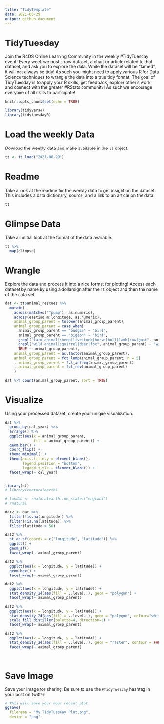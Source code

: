 ```yaml
---
title: "TidyTemplate"
date: 2021-06-29
output: github_document
---
```


# TidyTuesday

Join the R4DS Online Learning Community in the weekly #TidyTuesday event!
Every week we post a raw dataset, a chart or article related to that dataset, and ask you to explore the data.
While the dataset will be “tamed”, it will not always be tidy! As such you might need to apply various R for Data Science techniques to wrangle the data into a true tidy format.
The goal of TidyTuesday is to apply your R skills, get feedback, explore other’s work, and connect with the greater #RStats community!
As such we encourage everyone of all skills to participate!

```r

knitr::opts_chunk$set(echo = TRUE)

library(tidyverse)
library(tidytuesdayR)

```

# Load the weekly Data

Dowload the weekly data and make available in the `tt` object.

```r

tt <- tt_load("2021-06-29")

```


# Readme

Take a look at the readme for the weekly data to get insight on the dataset.
This includes a data dictionary, source, and a link to an article on the data.

```r

tt

```


# Glimpse Data

Take an initial look at the format of the data available.

```r

tt %>% 
  map(glimpse)

```

# Wrangle

Explore the data and process it into a nice format for plotting! Access each dataset by name by using a dollarsign after the `tt` object and then the name of the data set.

```r

dat <- tt$animal_rescues %>% 
  mutate(
    across(matches("^pump"), as.numeric),
    across(easting_m:longitude, as.numeric),
    animal_group_parent = tolower(animal_group_parent),
    animal_group_parent = case_when(
      animal_group_parent == "budgie" ~ "bird",
      animal_group_parent == "pigeon" ~ "bird",
      grepl("farm animal|sheep|livestock|horse|bull|lamb|cow|goat", animal_group_parent) ~ "farm animal",
      grepl("wild animal|squirrel|deer|fox", animal_group_parent) ~ "wild animal",
      TRUE ~ animal_group_parent),
    animal_group_parent = as.factor(animal_group_parent),
    animal_group_parent = fct_lump(animal_group_parent, n = 5)
    , animal_group_parent = fct_infreq(animal_group_parent)
    , animal_group_parent = fct_rev(animal_group_parent)
    )

dat %>% count(animal_group_parent, sort = TRUE)

```


# Visualize

Using your processed dataset, create your unique visualization.

```r
dat %>% 
  group_by(cal_year) %>% 
  arrange() %>% 
  ggplot(aes(x = animal_group_parent, 
             fill = animal_group_parent)) +
  geom_bar() + 
  coord_flip() +
  theme_minimal() +
  theme(axis.title.y = element_blank(),
        legend.position = "bottom",
        legend.title = element_blank()) +
  facet_wrap(~ cal_year)


library(sf)
# library(rnaturalearth)

# london <- rnaturalearth::ne_states("england")
# rnatural

dat2 <- dat %>% 
  filter(!is.na(longitude)) %>% 
  filter(!is.na(latitude)) %>% 
  filter(latitude > 50)

dat2 %>% 
  st_as_sf(coords = c("longitude", "latitude")) %>%
  ggplot() +
  geom_sf()
  facet_wrap(~ animal_group_parent)

dat2 %>% 
  ggplot(aes(x = longitude, y = latitude)) +
  geom_hex() +
  facet_wrap(~ animal_group_parent)

dat2 %>% 
  ggplot(aes(x = longitude, y = latitude)) +
  stat_density_2d(aes(fill = ..level..), geom = "polygon") +
  facet_wrap(~ animal_group_parent)

dat2 %>% 
  ggplot(aes(x = longitude, y = latitude)) +
  stat_density_2d(aes(fill = ..level..), geom = "polygon", colour="white") +
  scale_fill_distiller(palette=4, direction=1) +
  facet_wrap(~ animal_group_parent)

dat2 %>% 
  ggplot(aes(x = longitude, y = latitude)) +
  stat_density_2d(aes(fill = ..level..), geom = "raster", contour = FALSE) +
  facet_wrap(~ animal_group_parent)

  
```

# Save Image

Save your image for sharing. Be sure to use the `#TidyTuesday` hashtag in your post on twitter! 

```r

# This will save your most recent plot
ggsave(
  filename = "My TidyTuesday Plot.png",
  device = "png")

```

